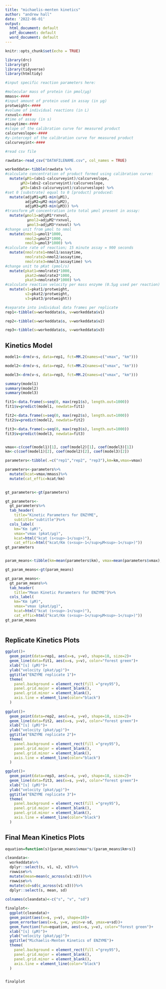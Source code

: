 ```yaml
---
title: "michaelis-menten kinetics"
author: "andrew hall"
date: '2022-06-01'
output: 
  html_document: default
  pdf_document: default
  word_document: default
---
```


```r
knitr::opts_chunk$set(echo = TRUE)

library(drc)
library(gt)
library(tidyverse)
library(htmltidy)


```

```r
#input specific reaction parameters here:

#molecular mass of protein (in pmol/µg)
mmass<-####
#input amount of protein used in assay (in µg)
protweight<-####
#volume of individual reactions (in L)
rxnvol<-####
#time of assay (in s)
assaytime<-####
#slope of the calibration curve for measured product
calcurveslope<-####
#y-intercept of the calibration curve for measured product
calcurveyint<-####

#read csv file

rawdata<-read_csv("DATAFILENAME.csv", col_names = TRUE)

workeddata<-tibble(rawdata %>%
#calculate concentration of product formed using calibration curve:
  mutate(µM1=(abs1-calcurveyint)/calcurveslope,
       µM2=(abs2-calcurveyint)/calcurveslope,
       µM3=(abs3-calcurveyint)/calcurveslope) %>%
#set 0 [substrate] equal to 0 [product] produced:  
  mutate(adjµM1=µM1-min(µM1),
         adjµM2=µM2-min(µM2),
         adjµM3=µM3-min(µM3)) %>%
#transform µM concentration into total µmol present in assay:   
  mutate(µmol1=adjµM1*rxnvol,
          µmol2=adjµM2*rxnvol,
          µmol3=adjµM3*rxnvol) %>%
#change unit from µmol to nmol
  mutate(nmol1=µmol1*1000,
         nmol2=µmol2*1000,
         nmol3=µmol3*1000) %>%
#calculate rate of reaction; 15 minute assay = 900 seconds
  mutate(nmolrate1=nmol1/assaytime,
         nmolrate2=nmol2/assaytime,
         nmolrate3=nmol3/assaytime) %>%
#change unit to pKat (pmol/s)
  mutate(pkat1=nmolrate1*1000,
         pkat2=nmolrate2*1000,
         pkat3=nmolrate3*1000) %>%
#calculate reaction velocity per mass enzyme (0.5µg used per reaction)
  mutate(v1=pkat1/protweight,
         v2=pkat2/protweight,
         v3=pkat3/protweight))

#separate into individual data frames per replicate
rep1<-tibble(s=workeddata$s, v=workeddata$v1)

rep2<-tibble(s=workeddata$s, v=workeddata$v2)

rep3<-tibble(s=workeddata$s, v=workeddata$v3)


```
## Kinetics Model
```r
model1<-drm(v~s, data=rep1, fct=MM.2(names=c("vmax", "km")))

model2<-drm(v~s, data=rep2, fct=MM.2(names=c("vmax", "km")))

model3<-drm(v~s, data=rep3, fct=MM.2(names=c("vmax", "km")))

summary(model1)
summary(model2)
summary(model3)

fit1<-data.frame(s=seq(0, max(rep1$s), length.out=1000))
fit1$v=predict(model1, newdata=fit1)

fit2<-data.frame(s=seq(0, max(rep2$s), length.out=1000))
fit2$v=predict(model2, newdata=fit2)

fit3<-data.frame(s=seq(0, max(rep3$s), length.out=1000))
fit3$v=predict(model3, newdata=fit3)


vmax<-c(coef(model1)[1], coef(model2)[1], coef(model3)[1])
km<-c(coef(model1)[2], coef(model2)[2], coef(model3)[2])

parameters<-tibble(.=c("rep1","rep2", "rep3"),km=km,vmax=vmax)

parameters<-parameters%>%
  mutate(kcat=vmax/mmass)%>%
  mutate(cat_effic=kcat/km)
  

gt_parameters<-gt(parameters)

gt_parameters<-
  gt_parameters%>%
  tab_header(
    title="Kinetic Parameters for ENZYME",
    subtitle="subtitle")%>%
  cols_label(
    km="Km (µM)", 
    vmax="vmax (pkat/µg)", 
    kcat=html("kcat (s<sup>-1</sup>)"), 
    cat_effic=html("kcat/Km (s<sup>-1</sup>µM<sup>-1</sup>)"))
gt_parameters


param_means<-tibble(km=mean(parameters$km), vmax=mean(parameters$vmax), kcat=mean(parameters$kcat), cat_effic=mean(parameters$cat_effic))

gt_param_means<-gt(param_means)

gt_param_means<-
  gt_param_means%>%
  tab_header(
    title="Mean Kinetic Parameters for ENZYME")%>%
  cols_label(
    km="Km (µM)",
    vmax="vmax (pkat/µg)", 
    kcat=html("kcat (s<sup>-1</sup>)"), 
    cat_effic=html("kcat/Km (s<sup>-1</sup>µM<sup>-1</sup>)"))
gt_param_means
  
```

## Replicate Kinetics Plots
```r

ggplot()+
  geom_point(data=rep1, aes(x=s, y=v), shape=18, size=2)+
  geom_line(data=fit1, aes(x=s, y=v), color="forest green")+
  xlab("[s] (µM)")+
  ylab("velocity (pkat/µg)")+
  ggtitle("ENZYME replicate 1")+
  theme(
    panel.background = element_rect(fill ="grey95"),
    panel.grid.major = element_blank(),
    panel.grid.minor = element_blank(),
    axis.line = element_line(color="black")
  )
  
ggplot()+
  geom_point(data=rep2, aes(x=s, y=v), shape=18, size=2)+
  geom_line(data=fit2, aes(x=s, y=v), color="forest green")+
  xlab("[s] (µM)")+
  ylab("velocity (pkat/µg)")+
  ggtitle("ENZYME replicate 2")+
  theme(
    panel.background = element_rect(fill ="grey95"),
    panel.grid.major = element_blank(),
    panel.grid.minor = element_blank(),
    axis.line = element_line(color="black")
  )

ggplot()+
  geom_point(data=rep3, aes(x=s, y=v), shape=18, size=2)+
  geom_line(data=fit3, aes(x=s, y=v), color="forest green")+
  xlab("[s] (µM)")+
  ylab("velocity (pkat/µg)")+
  ggtitle("ENZYME replicate 3")+
  theme(
    panel.background = element_rect(fill ="grey95"),
    panel.grid.major = element_blank(),
    panel.grid.minor = element_blank(),
    axis.line = element_line(color="black")
  )


```

## Final Mean Kinetics Plots
```r

equation=function(s){param_means$vmax*s/(param_means$km+s)}

cleandata<-
  workeddata%>%
  dplyr::select(s, v1, v2, v3)%>%
  rowwise%>%
  mutate(mean=mean(c_across(v1:v3)))%>%
  rowwise%>%
  mutate(sd=sd(c_across(v1:v3)))%>%
  dplyr::select(s, mean, sd)
  
colnames(cleandata)<-c("s", "v", "sd")

finalplot<-
  ggplot(cleandata)+
  geom_point(aes(x=s, y=v), shape=18)+
  geom_errorbar(aes(x=s, y=v, ymin=v-sd, ymax=v+sd))+
  geom_function(fun=equation, aes(x=s, y=v), color="forest green")+
  xlab("[s] (µM)")+
  ylab("velocity (pkat/µg)")+
  ggtitle("Michaelis-Menten Kinetics of ENZYME")+
  theme(
    panel.background = element_rect(fill ="grey95"),
    panel.grid.major = element_blank(),
    panel.grid.minor = element_blank(),
    axis.line = element_line(color="black")
  )


finalplot


```
